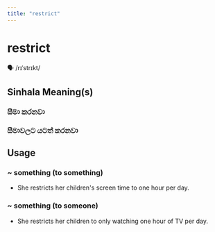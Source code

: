 ```yaml
---
title: "restrict"
---
```


# restrict

🗣️ /rɪˈstrɪkt/

## Sinhala Meaning(s)

### සීමා කරනවා
### සීමාවලට යටත් කරනවා

## Usage

### ~ something (to something)

- She restricts her children's screen time to one hour per day.


### ~ something (to someone)

- She restricts her children to only watching one hour of TV per day.

